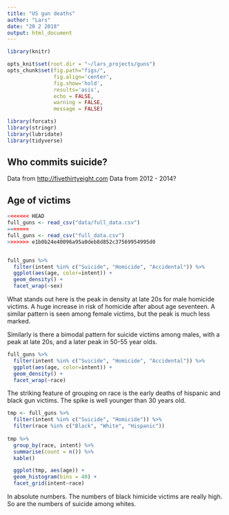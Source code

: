 ```yaml
---
title: "US gun deaths"
author: "Lars"
date: "20 2 2018"
output: html_document
---
```


```r
library(knitr)

opts_knit$set(root.dir = "~/lars_projects/guns")
opts_chunk$set(fig.path="figs/",
               fig.align='center',
               fig.show='hold',
               results='asis',
               echo = FALSE,
               warning = FALSE,
               message = FALSE)
```

```r
library(forcats)
library(stringr)
library(lubridate)
library(tidyverse)
```


## Who commits suicide?

Data from <http://fivethirtyeight.com>
Data from 2012 - 2014?

## Age of victims

```r
<<<<<<< HEAD
full_guns <- read_csv("data/full_data.csv")
=======
full_guns <- read_csv("full_data.csv")
>>>>>>> e1b0b24e40096a95a0deb8d852c37569954995d0


full_guns %>%
  filter(intent %in% c("Suicide", "Homicide", "Accidental")) %>%
  ggplot(aes(age, color=intent)) +
  geom_density() +
  facet_wrap(~sex)
```

What stands out here is the peak in density at late 20s for male homicide victims. A huge increase in risk of homicide after about age seventeen. A similar pattern is seen among female victims, but the peak is much less marked.

Similarly is there a bimodal pattern for suicide victims among males, with a peak at late 20s, and a later peak in 50-55 year olds.


```r
full_guns %>%
  filter(intent %in% c("Suicide", "Homicide", "Accidental")) %>%
  ggplot(aes(age, color=intent)) +
  geom_density() +
  facet_wrap(~race)
```

The striking feature of grouping on race is the early deaths of hispanic and black gun victims. The spike is well younger than 30 years old.

```r
tmp <- full_guns %>%
  filter(intent %in% c("Suicide", "Homicide")) %>%
  filter(race %in% c("Black", "White", "Hispanic"))
  
tmp %>%
  group_by(race, intent) %>%
  summarise(count = n()) %>%
  kable()
```


```r
  
  ggplot(tmp, aes(age)) +
  geom_histogram(bins = 40) +
  facet_grid(intent~race)
```

In absolute numbers. The numbers of black himicide victims are really high. So are the numbers of suicide among whites.


